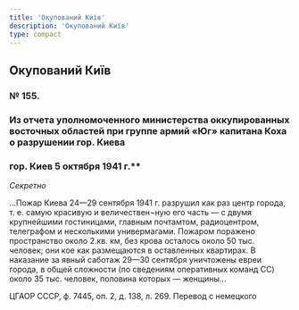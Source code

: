 ```yaml
---
title: 'Окупований Київ'
description: 'Окупований Київ'
type: compact
---
```



## Окупований Київ

### № 155.

### Из отчета уполномоченного министерства оккупированных восточных областей при группе армий «Юг» капитана Коха о разрушении гор. Киева

### гор. Киев 5 октября 1941 г.\*\*

_Секретно_

...Пожар Киева 24—29 сентября 1941 г. разрушил как раз центр города, т. е. самую
красивую и величествен¬ную его часть — с двумя крупнейшими гостиницами, главным
почтамтом, радиоцентром, телеграфом и несколькими универмагами. Пожаром поражено
пространство около 2.кв. км, без крова осталось около 50 тыс. человек; они кое
как размещаются в оставленных квартирах. В наказание за явный саботаж 29—30
сентября уничтожены евреи города, в общей сложности (по сведениям оперативных
команд СС) около 35 тыс. человек, половина которых — женщины...

ЦГАОР СССР, ф. 7445, оп. 2, д. 138, л. 269. Перевод с немецкого

